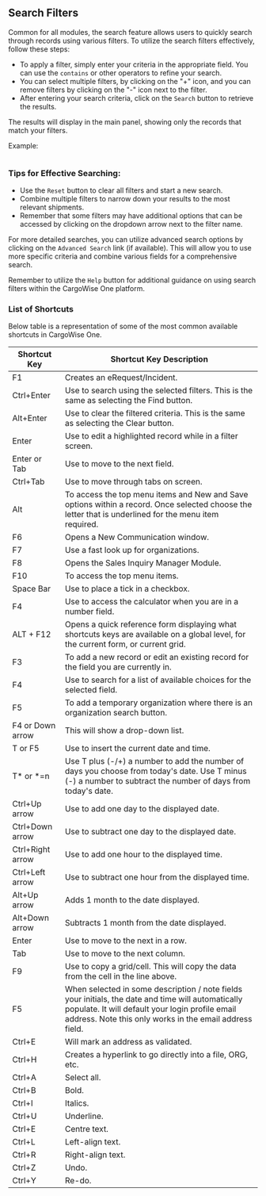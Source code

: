 ## Search Filters

Common for all modules, the search feature allows users to quickly search through records using various filters. To utilize the search filters effectively, follow these steps:

- To apply a filter, simply enter your criteria in the appropriate field. You can use the `contains` or other operators to refine your search.
- You can select multiple filters, by clicking on the "+" icon, and you can remove filters by clicking on the "-" icon next to the filter.
- After entering your search criteria, click on the `Search` button to retrieve the results.

The results will display in the main panel, showing only the records that match your filters.

Example:
<Frame>
  <img src="images/general/20231128153642.png" alt="" />
</Frame>

### Tips for Effective Searching:

- Use the `Reset` button to clear all filters and start a new search.
- Combine multiple filters to narrow down your results to the most relevant shipments.
- Remember that some filters may have additional options that can be accessed by clicking on the dropdown arrow next to the filter name.

For more detailed searches, you can utilize advanced search options by clicking on the `Advanced Search` link (if available). This will allow you to use more specific criteria and combine various fields for a comprehensive search.

Remember to utilize the `Help` button for additional guidance on using search filters within the CargoWise One platform.


### List of Shortcuts
Below table is a representation of some of the most common available shortcuts in CargoWise One.

| Shortcut Key | Shortcut Key Description |
|--------------|--------------------------|
| F1           | Creates an eRequest/Incident. |
| Ctrl+Enter   | Use to search using the selected filters. This is the same as selecting the Find button. |
| Alt+Enter    | Use to clear the filtered criteria. This is the same as selecting the Clear button. |
| Enter        | Use to edit a highlighted record while in a filter screen. |
| Enter or Tab | Use to move to the next field. |
| Ctrl+Tab     | Use to move through tabs on screen. |
| Alt          | To access the top menu items and New and Save options within a record. Once selected choose the letter that is underlined for the menu item required. |
| F6           | Opens a New Communication window. |
| F7           | Use a fast look up for organizations. |
| F8           | Opens the Sales Inquiry Manager Module. |
| F10          | To access the top menu items. |
| Space Bar    | Use to place a tick in a checkbox. |
| F4           | Use to access the calculator when you are in a number field. |
| ALT + F12    | Opens a quick reference form displaying what shortcuts keys are available on a global level, for the current form, or current grid. |
| F3           | To add a new record or edit an existing record for the field you are currently in. |
| F4           | Use to search for a list of available choices for the selected field. |
| F5           | To add a temporary organization where there is an organization search button. |
| F4 or Down arrow | This will show a drop-down list. |
| T or F5      | Use to insert the current date and time. |
| T* or *=n    | Use T plus (-/+) a number to add the number of days you choose from today's date. Use T minus (-) a number to subtract the number of days from today's date. |
| Ctrl+Up arrow | Use to add one day to the displayed date. |
| Ctrl+Down arrow | Use to subtract one day to the displayed date. |
| Ctrl+Right arrow | Use to add one hour to the displayed time. |
| Ctrl+Left arrow | Use to subtract one hour from the displayed time. |
| Alt+Up arrow | Adds 1 month to the date displayed. |
| Alt+Down arrow | Subtracts 1 month from the date displayed. |
| Enter        | Use to move to the next in a row. |
| Tab          | Use to move to the next column. |
| F9           | Use to copy a grid/cell. This will copy the data from the cell in the line above. |
| F5           | When selected in some description / note fields your initials, the date and time will automatically populate. It will default your login profile email address. Note this only works in the email address field. |
| Ctrl+E       | Will mark an address as validated. |
| Ctrl+H       | Creates a hyperlink to go directly into a file, ORG, etc. |
| Ctrl+A       | Select all. |
| Ctrl+B       | Bold. |
| Ctrl+I       | Italics. |
| Ctrl+U       | Underline. |
| Ctrl+E       | Centre text. |
| Ctrl+L       | Left-align text. |
| Ctrl+R       | Right-align text. |
| Ctrl+Z       | Undo. |
| Ctrl+Y       | Re-do. |
